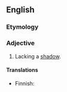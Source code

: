 ==English==

===Etymology===
{{suffix|en|shadow|less}}

===Adjective===
{{en-adj}}

# Lacking a [[shadow]].

====Translations====
{{trans-top|lacking a shadow}}
* Finnish: {{t|fi|varjoton}}
{{trans-mid}}
{{trans-bottom}}
